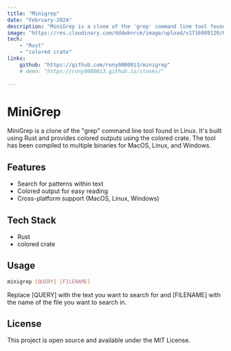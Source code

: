 ```yaml
---
title: "Minigrep"
date: "February-2024"
description: "MiniGrep is a clone of the 'grep' command line tool found in Linux."
image: "https://res.cloudinary.com/dddwknrcm/image/upload/v1716989120/0_00TxHl27H_cxcjAH_lw5cbp.png"
tech:
    - "Rust"
    - "colored crate"
links:
    github: "https://github.com/rony0000013/minigrep"
    # demo: "https://rony0000013.github.io/stonks/"
    
---
```



# MiniGrep

MiniGrep is a clone of the "grep" command line tool found in Linux. It's built using Rust and provides colored outputs using the colored crate. The tool has been compiled to multiple binaries for MacOS, Linux, and Windows.

## Features

- Search for patterns within text
- Colored output for easy reading
- Cross-platform support (MacOS, Linux, Windows)

## Tech Stack

- Rust
- colored crate

## Usage

```bash
minigrep [QUERY] [FILENAME]
```
Replace [QUERY] with the text you want to search for and [FILENAME] with the name of the file you want to search in.

## License
This project is open source and available under the MIT License.

